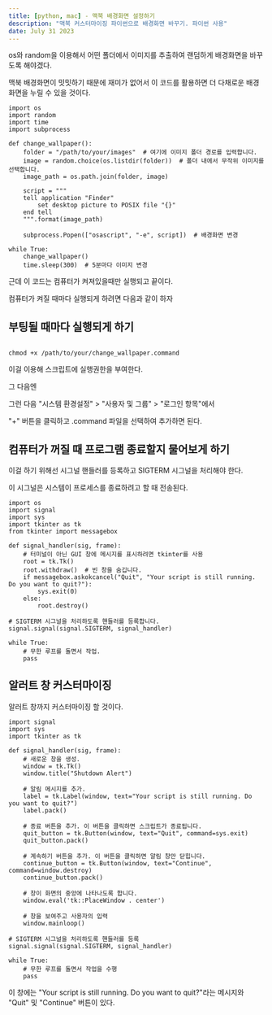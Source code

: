 ```yaml
---
title: [python, mac] - 맥북 배경화면 설정하기
description: "맥북 커스터마이징 파이썬으로 배경화면 바꾸기. 파이썬 사용"
date: July 31 2023
---
```


os와 random을 이용해서 어떤 폴더에서 이미지를 추출하여 랜덤하게 배경화면을 바꾸도록 해야겠다. 

맥북 배경화면이 밋밋하기 때문에 재미가 없어서 이 코드를 활용하면 더 다채로운 배경화면을 누릴 수 있을 것이다.


```
import os
import random
import time
import subprocess

def change_wallpaper():
    folder = "/path/to/your/images"  # 여기에 이미지 폴더 경로를 입력합니다.
    image = random.choice(os.listdir(folder))  # 폴더 내에서 무작위 이미지를 선택합니다.
    image_path = os.path.join(folder, image)

    script = """
    tell application "Finder"
        set desktop picture to POSIX file "{}"
    end tell
    """.format(image_path)

    subprocess.Popen(["osascript", "-e", script])  # 배경화면 변경

while True:
    change_wallpaper()
    time.sleep(300)  # 5분마다 이미지 변경
```

근데 이 코드는 컴퓨터가 켜져있을때만 실행되고 끝이다.

컴퓨터가 켜질 때마다 실행되게 하려면 다음과 같이 하자

## 부팅될 때마다 실행되게 하기

```

chmod +x /path/to/your/change_wallpaper.command

```

이걸 이용해 스크립트에 실행권한을 부여한다.

그 다음엔

그런 다음 "시스템 환경설정" > "사용자 및 그룹" > "로그인 항목"에서

"+" 버튼을 클릭하고 .command 파일을 선택하여 추가하면 된다.



## 컴퓨터가 꺼질 때 프로그램 종료할지 물어보게 하기

이걸 하기 위해선 시그널 핸들러를 등록하고 SIGTERM 시그널을 처리해야 한다. 

이 시그널은 시스템이 프로세스를 종료하려고 할 때 전송된다.

```
import os
import signal
import sys
import tkinter as tk
from tkinter import messagebox

def signal_handler(sig, frame):
    # 터미널이 아닌 GUI 창에 메시지를 표시하려면 tkinter를 사용
    root = tk.Tk()
    root.withdraw()  # 빈 창을 숨깁니다.
    if messagebox.askokcancel("Quit", "Your script is still running. Do you want to quit?"):
        sys.exit(0)
    else:
        root.destroy()

# SIGTERM 시그널을 처리하도록 핸들러를 등록합니다.
signal.signal(signal.SIGTERM, signal_handler)

while True:
    # 무한 루프를 돌면서 작업.
    pass

```


## 알러트 창 커스터마이징

알러트 창까지 커스터마이징 할 것이다.

```
import signal
import sys
import tkinter as tk

def signal_handler(sig, frame):
    # 새로운 창을 생성.
    window = tk.Tk()
    window.title("Shutdown Alert")
    
    # 알림 메시지를 추가.
    label = tk.Label(window, text="Your script is still running. Do you want to quit?")
    label.pack()

    # 종료 버튼을 추가. 이 버튼을 클릭하면 스크립트가 종료됩니다.
    quit_button = tk.Button(window, text="Quit", command=sys.exit)
    quit_button.pack()

    # 계속하기 버튼을 추가. 이 버튼을 클릭하면 알림 창만 닫힙니다.
    continue_button = tk.Button(window, text="Continue", command=window.destroy)
    continue_button.pack()

    # 창이 화면의 중앙에 나타나도록 합니다.
    window.eval('tk::PlaceWindow . center')

    # 창을 보여주고 사용자의 입력
    window.mainloop()

# SIGTERM 시그널을 처리하도록 핸들러를 등록
signal.signal(signal.SIGTERM, signal_handler)

while True:
    # 무한 루프를 돌면서 작업을 수행
    pass

```
이 창에는 "Your script is still running. Do you want to quit?"라는 메시지와 "Quit" 및 "Continue" 버튼이 있다.



